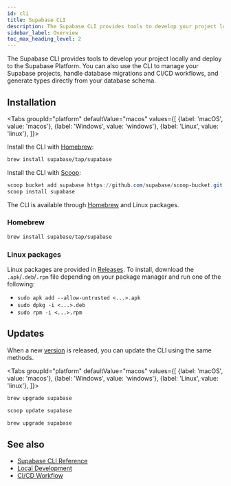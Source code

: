 ```yaml
---
id: cli
title: Supabase CLI
description: The Supabase CLI provides tools to develop your project locally and deploy to the Supabase Platform.
sidebar_label: Overview
toc_max_heading_level: 2
---
```



The Supabase CLI provides tools to develop your project locally and deploy to the Supabase Platform.
You can also use the CLI to manage your Supabase projects, handle database migrations and CI/CD workflows, and generate types directly from your database schema.

## Installation

<Tabs
  groupId="platform"
  defaultValue="macos"
  values={[
    {label: 'macOS', value: 'macos'},
    {label: 'Windows', value: 'windows'},
    {label: 'Linux', value: 'linux'},
  ]}>
<TabItem value="macos">

Install the CLI with [Homebrew](https://brew.sh):

```sh
brew install supabase/tap/supabase
```

</TabItem>

<TabItem value="windows">

Install the CLI with [Scoop](https://scoop.sh):

```powershell
scoop bucket add supabase https://github.com/supabase/scoop-bucket.git
scoop install supabase
```

</TabItem>

<TabItem value="linux">

The CLI is available through [Homebrew](https://brew.sh) and Linux packages.

### Homebrew

```sh
brew install supabase/tap/supabase
```

### Linux packages

Linux packages are provided in [Releases](https://github.com/supabase/cli/releases).
To install, download the `.apk`/`.deb`/`.rpm` file depending on your package manager
and run one of the following:

- `sudo apk add --allow-untrusted <...>.apk`
- `sudo dpkg -i <...>.deb`
- `sudo rpm -i <...>.rpm`

</TabItem>
</Tabs>

## Updates

When a new [version](https://github.com/supabase/cli/releases) is released, you can update the CLI using the same methods.

<Tabs
  groupId="platform"
  defaultValue="macos"
  values={[
    {label: 'macOS', value: 'macos'},
    {label: 'Windows', value: 'windows'},
    {label: 'Linux', value: 'linux'},
  ]}>
<TabItem value="macos">

```sh
brew upgrade supabase
```

</TabItem>

<TabItem value="windows">

```powershell
scoop update supabase
```

</TabItem>

<TabItem value="linux">

```sh
brew upgrade supabase
```

</TabItem>
</Tabs>

## See also

- [Supabase CLI Reference](/docs/reference/cli/usage)
- [Local Development](/docs/guides/cli/local-development)
- [CI/CD Workflow](/docs/guides/cli/cicd-workflow)
